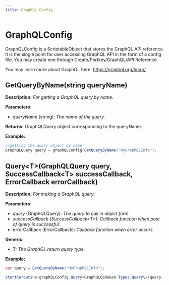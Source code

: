 ```yaml
---
title: GraphQL Config
---
```


# GraphQLConfig

GraphQLConfig is a ScriptableObject that stores the GraphQL API reference. It is the single point for user accessing GraphQL API in the form of a config file. You may create one through Create/Portkey/GraphQL/API Reference.

You may learn more about GraphQL here: https://graphql.org/learn/

## GetQueryByName(string queryName)

**Description:** *For getting a GraphQL query by name.*

**Parameters:**

-   *queryName* (string): *The name of the query.*

**Returns:** GraphQLQuery object corresponding to the queryName.

**Example:**

```c#
//getting the query object by name
GraphQLQuery query = graphQLConfig.GetQueryByName("MyGraphQLInfo");
```

## Query<T\>(GraphQLQuery query, SuccessCallback<T\> successCallback, ErrorCallback errorCallback)

**Description:** *For making a GraphQL query.*

**Parameters:**

-   *query* (GraphQLQuery): *The query to call in object form.*
-   *successCallback (SuccessCallback<T\>): Callback function when post of query is successful.*
-   errorCallback (ErrorCallback): *Callback function when error occurs.*

**Generic:**

-   T: *The GraphQL return query type.*

**Example:**

```c#
var query = GetQueryByName("MyGraphQLInfo");

StartCoroutine(graphQLConfig.Query<GraphQLCodeGen.Types.Query\>(query, SuccessCallback, ErrorCallback));
```
